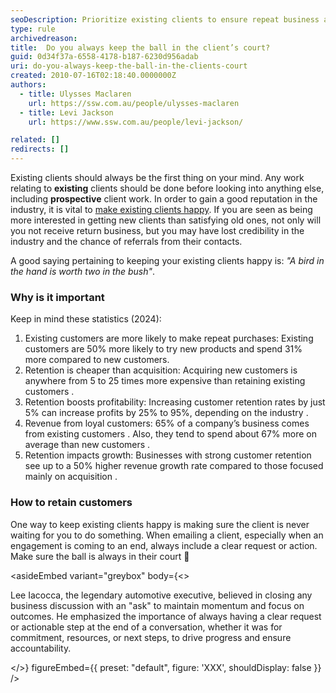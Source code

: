 ```yaml
---
seoDescription: Prioritize existing clients to ensure repeat business and maintain a strong industry reputation.
type: rule
archivedreason:
title: 	Do you always keep the ball in the client’s court?
guid: 0d34f37a-6558-4178-b187-6230d956adab
uri: do-you-always-keep-the-ball-in-the-clients-court
created: 2010-07-16T02:18:40.0000000Z
authors:
  - title: Ulysses Maclaren
    url: https://ssw.com.au/people/ulysses-maclaren
  - title: Levi Jackson
    url: https://www.ssw.com.au/people/levi-jackson/

related: []
redirects: []
---
```


Existing clients should always be the first thing on your mind. Any work relating to **existing** clients should be done before looking into anything else, including **prospective** client work.
In order to gain a good reputation in the industry, it is vital to [make existing clients happy](/rules-to-better-software-consultants-happy-clients). If you are seen as being more interested in getting new clients than satisfying old ones, not only will you not receive return business, but you may have lost credibility in the industry and the chance of referrals from their contacts.

A good saying pertaining to keeping your existing clients happy is: _"A bird in the hand is worth two in the bush"_.

### Why is it important

Keep in mind these statistics (2024):

1. Existing customers are more likely to make repeat purchases:
Existing customers are 50% more likely to try new products and spend 31% more compared to new customers.
2. Retention is cheaper than acquisition:
Acquiring new customers is anywhere from 5 to 25 times more expensive than retaining existing customers .
3. Retention boosts profitability:
Increasing customer retention rates by just 5% can increase profits by 25% to 95%, depending on the industry .
4. Revenue from loyal customers:
65% of a company’s business comes from existing customers . Also, they tend to spend about 67% more on average than new customers .
5. Retention impacts growth:
Businesses with strong customer retention see up to a 50% higher revenue growth rate compared to those focused mainly on acquisition .

### How to retain customers

One way to keep existing clients happy is making sure the client is never waiting for you to do something.
When emailing a client, especially when an engagement is coming to an end, always include a clear request or action. Make sure the ball is always in their court 🎾

<asideEmbed
  variant="greybox"
  body={<>
    
Lee Iacocca, the legendary automotive executive, believed in closing any business discussion with an "ask" to maintain momentum and focus on outcomes. He emphasized the importance of always having a clear request or actionable step at the end of a conversation, whether it was for commitment, resources, or next steps, to drive progress and ensure accountability.

  </>}
  figureEmbed={{
    preset: "default",
    figure: 'XXX',
    shouldDisplay: false
  }}
/>